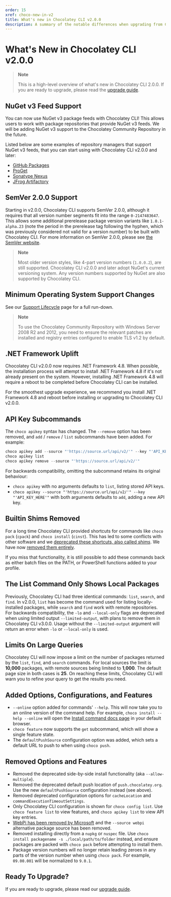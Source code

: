 ```yaml
---
order: 15
xref: choco-new-in-v2
title: What's new in Chocolatey CLI v2.0.0
description: A summary of the notable differences when upgrading from Chocolatey CLI v1.x to v2.0.0
---
```


# What's New in Chocolatey CLI v2.0.0

> **Note**
>
> This is a high-level overview of what's new in Chocolatey CLI 2.0.0. If you are ready to upgrade, please read the [upgrade guide](xref:upgrading-to-chocolatey-v2-v6).

## NuGet v3 Feed Support

You can now use NuGet v3 package feeds with Chocolatey CLI!
This allows users to work with package repositories that provide NuGet v3 feeds.
We will be adding NuGet v3 support to the Chocolatey Community Repository in the future.

Listed below are some examples of repository managers that support NuGet v3 feeds, that you can start using with Chocolatey CLI v2.0.0 and later:

- [GitHub Packages](https://github.com/features/packages)
- [ProGet](https://inedo.com/proget)
- [Sonatype Nexus](https://www.sonatype.com/products/sonatype-nexus-repository)
- [JFrog Artifactory](https://jfrog.com/artifactory/)

## SemVer 2.0.0 Support

Starting in v2.0.0, Chocolatey CLI supports SemVer 2.0.0, although it requires that all version number segments fit into the range `0-2147483647`.
This allows some additional prerelease package version variants like `1.0.1-alpha.23` (note the period in the prerelease tag following the hyphen, which was previously considered not valid for a version number) to be built with Chocolatey CLI.
For more information on SemVer 2.0.0, please see [the SemVer website](https://semver.org/spec/v2.0.0.html).

> **Note**
>
> Most older version styles, like 4-part version numbers (`1.0.0.2`), are still supported.
> Chocolatey CLI v2.0.0 and later adopt NuGet's current versioning system.
> Any version numbers supported by NuGet are also supported by Chocolatey CLI.

## Minimum Operating System Support Changes

See our [Support Lifecycle](xref:chocolatey-components-dependencies-and-support-lifecycle) page for a full run-down.

> **Note**
>
> To use the Chocolatey Community Repository with Windows Server 2008 R2 and 2012, you need to ensure the relevant patches are installed and registry entries configured to enable TLS v1.2 by default.

## .NET Framework Uplift

Chocolatey CLI v2.0.0 now requires .NET Framework 4.8.
When possible, the installation process will attempt to install .NET Framework 4.8 if it's not already present on the system.
However, installing .NET Framework 4.8 will require a reboot to be completed before Chocolatey CLI can be installed.

For the smoothest upgrade experience, we recommend you install .NET Framework 4.8 and reboot before installing or upgrading to Chocolatey CLI v2.0.0.

## API Key Subcommands

The `choco apikey` syntax has changed.
The `--remove` option has been removed, and `add` / `remove` / `list` subcommands have been added.
For example:

```powershell
choco apikey add --source "'https://source.url/api/v2/'" --key "'API_KEY_HERE'"
choco apikey list
choco apikey remove --source "'https://source.url/api/v2/'"
```

For backwards compatibility, omitting the subcommand retains its original behaviour:

- `choco apikey` with no arguments defaults to `list`, listing stored API keys.
- `choco apikey --source "'https://source.url/api/v2/'" --key "'API_KEY_HERE'"` with both arguments defaults to `add`, adding a new API key.

## Builtin Shims Removed

For a long time Chocolatey CLI provided shortcuts for commands like `choco pack` (`cpack`) and `choco install` (`cinst`).
This has led to some conflicts with other software and we [deprecated these shortcuts, also called _shims_](https://github.com/chocolatey/choco/issues/2641).
We have now [removed them entirely](https://github.com/chocolatey/choco/issues/2642).

If you miss that functionality, it is still possible to add these commands back as either batch files on the PATH, or PowerShell functions added to your profile.

## The List Command Only Shows Local Packages

Previously, Chocolatey CLI had three identical commands: `list`, `search`, and `find`.
In v2.0.0, `list` has become the command used for listing locally-installed packages, while `search` and `find` work with remote repositories.
For backwards compatibility, the `-lo` and `--local-only` flags are deprecated when using limited output `--limited-output`, with plans to remove them in Chocolatey CLI v3.0.0.
Usage without the `--limited-output` argument will return an error when `-lo` or `--local-only` is used.

## Limits On Large Queries

Chocolatey CLI will now impose a limit on the number of packages returned by the `list`, `find`, and `search` commands.
For local sources the limit is **10,000** packages, with remote sources being limited to **1,000**.
The default page size in both cases is **25**.
On reaching these limits, Chocolatey CLI will warn you to refine your query to get the results you need.

## Added Options, Configurations, and Features

- `--online` option added for commands' `--help`.
  This will now take you to an online version of the command help.
  For example, `choco install --help --online` will open the [Install command docs page](https://docs.chocolatey.org/en-us/choco/commands/install) in your default browser.
- `choco feature` now supports the `get` subcommand, which will show a single feature state.
- The `defaultPushSource` configuration option was added, which sets a default URL to push to when using `choco push`.

## Removed Options and Features

- Removed the deprecated side-by-side install functionality (aka `--allow-multiple`).
- Removed the deprecated default push location of `push.chocolatey.org`.
  Use the new `defaultPushSource` configuration instead (see above).
- Removed deprecated configuration options for `cacheLocation` and `commandExecutionTimeoutSettings`.
- Only Chocolatey CLI configuration is shown for `choco config list`.
  Use `choco feature list` to view features, and `choco apikey list` to view API key entries.
- [WebPi has been removed by Microsoft](https://github.com/chocolatey/choco/issues/2958) and the `--source webpi` alternative package source has been removed.
- Removed installing directly from a `nupkg` or `nuspec` file.
  Use `choco install packagename -s ./local/path/to/folder` instead, and ensure packages are packed with `choco pack` before attempting to install them.
- Package version numbers will no longer retain leading zeroes in any parts of the version number when using `choco pack`.
  For example, `09.00.001` will be normalized to `9.0.1`.

## Ready To Upgrade?

If you are ready to upgrade, please read our [upgrade guide](xref:upgrading-to-chocolatey-v2-v6).

